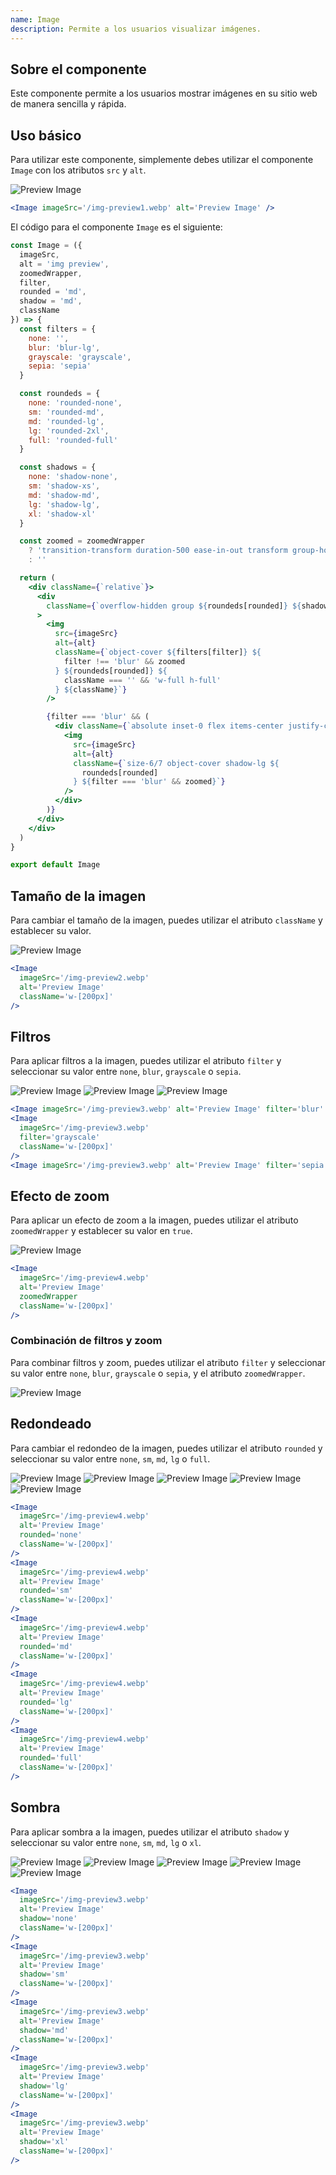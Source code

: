 ```yaml
---
name: Image
description: Permite a los usuarios visualizar imágenes.
---
```



## Sobre el componente

Este componente permite a los usuarios mostrar imágenes en su sitio web de manera sencilla y rápida.

## Uso básico

Para utilizar este componente, simplemente debes utilizar el componente `Image` con los atributos `src` y `alt`.

<Preview>
  <Image imageSrc='/img-preview1.webp' alt='Preview Image' />
</Preview>

<CodeBlock client:load>

```jsx
<Image imageSrc='/img-preview1.webp' alt='Preview Image' />
```

</CodeBlock>

El código para el componente `Image` es el siguiente:

<CodeBlock client:load>

```jsx
const Image = ({
  imageSrc,
  alt = 'img preview',
  zoomedWrapper,
  filter,
  rounded = 'md',
  shadow = 'md',
  className
}) => {
  const filters = {
    none: '',
    blur: 'blur-lg',
    grayscale: 'grayscale',
    sepia: 'sepia'
  }

  const roundeds = {
    none: 'rounded-none',
    sm: 'rounded-md',
    md: 'rounded-lg',
    lg: 'rounded-2xl',
    full: 'rounded-full'
  }

  const shadows = {
    none: 'shadow-none',
    sm: 'shadow-xs',
    md: 'shadow-md',
    lg: 'shadow-lg',
    xl: 'shadow-xl'
  }

  const zoomed = zoomedWrapper
    ? 'transition-transform duration-500 ease-in-out transform group-hover:scale-110'
    : ''

  return (
    <div className={`relative`}>
      <div
        className={`overflow-hidden group ${roundeds[rounded]} ${shadows[shadow]} dark:shadow-neutral-100/20`}
      >
        <img
          src={imageSrc}
          alt={alt}
          className={`object-cover ${filters[filter]} ${
            filter !== 'blur' && zoomed
          } ${roundeds[rounded]} ${
            className === '' && 'w-full h-full'
          } ${className}`}
        />

        {filter === 'blur' && (
          <div className={`absolute inset-0 flex items-center justify-center`}>
            <img
              src={imageSrc}
              alt={alt}
              className={`size-6/7 object-cover shadow-lg ${
                roundeds[rounded]
              } ${filter === 'blur' && zoomed}`}
            />
          </div>
        )}
      </div>
    </div>
  )
}

export default Image
```

</CodeBlock>

## Tamaño de la imagen

Para cambiar el tamaño de la imagen, puedes utilizar el atributo `className` y establecer su valor.

<Preview>
  <Image
    imageSrc='/img-preview2.webp'
    alt='Preview Image'
    className='w-[200px]'
  />
</Preview>

<CodeBlock client:load>

```jsx
<Image
  imageSrc='/img-preview2.webp'
  alt='Preview Image'
  className='w-[200px]'
/>
```

</CodeBlock>

## Filtros

Para aplicar filtros a la imagen, puedes utilizar el atributo `filter` y seleccionar su valor entre `none`, `blur`, `grayscale` o `sepia`.

<Preview>
  <Image
    imageSrc='/img-preview3.webp'
    alt='Preview Image'
    filter='blur'
    className='w-[200px]'
  />
  <Image
    imageSrc='/img-preview3.webp'
    alt='Preview Image'
    filter='grayscale'
    className='w-[200px]'
  />
  <Image
    imageSrc='/img-preview3.webp'
    alt='Preview Image'
    filter='sepia'
    className='w-[200px]'
  />
</Preview>

<CodeBlock client:load>

```jsx
<Image imageSrc='/img-preview3.webp' alt='Preview Image' filter='blur' className='w-[200px]' />
<Image
  imageSrc='/img-preview3.webp'
  filter='grayscale'
  className='w-[200px]'
/>
<Image imageSrc='/img-preview3.webp' alt='Preview Image' filter='sepia' className='w-[200px]' />
```

</CodeBlock>

## Efecto de zoom

Para aplicar un efecto de zoom a la imagen, puedes utilizar el atributo `zoomedWrapper` y establecer su valor en `true`.

<Preview>
  <Image
    imageSrc='/img-preview4.webp'
    alt='Preview Image'
    zoomedWrapper
    className='w-[200px]'
  />
</Preview>

<CodeBlock client:load>

```jsx
<Image
  imageSrc='/img-preview4.webp'
  alt='Preview Image'
  zoomedWrapper
  className='w-[200px]'
/>
```

</CodeBlock>

### Combinación de filtros y zoom

Para combinar filtros y zoom, puedes utilizar el atributo `filter` y seleccionar su valor entre `none`, `blur`, `grayscale` o `sepia`, y el atributo `zoomedWrapper`.

<Preview>
  <Image
    imageSrc='/img-preview1.webp'
    alt='Preview Image'
    filter='blur'
    zoomedWrapper
    className='w-[500px] h-[300px]'
    client:load
  />
</Preview>

## Redondeado

Para cambiar el redondeo de la imagen, puedes utilizar el atributo `rounded` y seleccionar su valor entre `none`, `sm`, `md`, `lg` o `full`.

<Preview>
  <Image
    imageSrc='/img-preview4.webp'
    alt='Preview Image'
    rounded='none'
    className='w-[200px]'
  />
  <Image
    imageSrc='/img-preview4.webp'
    alt='Preview Image'
    rounded='sm'
    className='w-[200px]'
  />
  <Image
    imageSrc='/img-preview4.webp'
    alt='Preview Image'
    rounded='md'
    className='w-[200px]'
  />
  <Image
    imageSrc='/img-preview4.webp'
    alt='Preview Image'
    rounded='lg'
    className='w-[200px]'
  />
  <Image
    imageSrc='/img-preview4.webp'
    alt='Preview Image'
    rounded='full'
    className='w-[200px]'
  />
</Preview>

<CodeBlock client:load>

```jsx
<Image
  imageSrc='/img-preview4.webp'
  alt='Preview Image'
  rounded='none'
  className='w-[200px]'
/>
<Image
  imageSrc='/img-preview4.webp'
  alt='Preview Image'
  rounded='sm'
  className='w-[200px]'
/>
<Image
  imageSrc='/img-preview4.webp'
  alt='Preview Image'
  rounded='md'
  className='w-[200px]'
/>
<Image
  imageSrc='/img-preview4.webp'
  alt='Preview Image'
  rounded='lg'
  className='w-[200px]'
/>
<Image
  imageSrc='/img-preview4.webp'
  alt='Preview Image'
  rounded='full'
  className='w-[200px]'
/>
```

</CodeBlock>

## Sombra

Para aplicar sombra a la imagen, puedes utilizar el atributo `shadow` y seleccionar su valor entre `none`, `sm`, `md`, `lg` o `xl`.

<Preview>
  <Image
    imageSrc='/img-preview3.webp'
    alt='Preview Image'
    shadow='none'
    className='w-[200px]'
  />
  <Image
    imageSrc='/img-preview3.webp'
    alt='Preview Image'
    shadow='sm'
    className='w-[200px]'
  />
  <Image
    imageSrc='/img-preview3.webp'
    alt='Preview Image'
    shadow='md'
    className='w-[200px]'
  />
  <Image
    imageSrc='/img-preview3.webp'
    alt='Preview Image'
    shadow='lg'
    className='w-[200px]'
  />
  <Image
    imageSrc='/img-preview3.webp'
    alt='Preview Image'
    shadow='xl'
    className='w-[200px]'
  />
</Preview>

<CodeBlock client:load>

```jsx
<Image
  imageSrc='/img-preview3.webp'
  alt='Preview Image'
  shadow='none'
  className='w-[200px]'
/>
<Image
  imageSrc='/img-preview3.webp'
  alt='Preview Image'
  shadow='sm'
  className='w-[200px]'
/>
<Image
  imageSrc='/img-preview3.webp'
  alt='Preview Image'
  shadow='md'
  className='w-[200px]'
/>
<Image
  imageSrc='/img-preview3.webp'
  alt='Preview Image'
  shadow='lg'
  className='w-[200px]'
/>
<Image
  imageSrc='/img-preview3.webp'
  alt='Preview Image'
  shadow='xl'
  className='w-[200px]'
/>
```

</CodeBlock>
